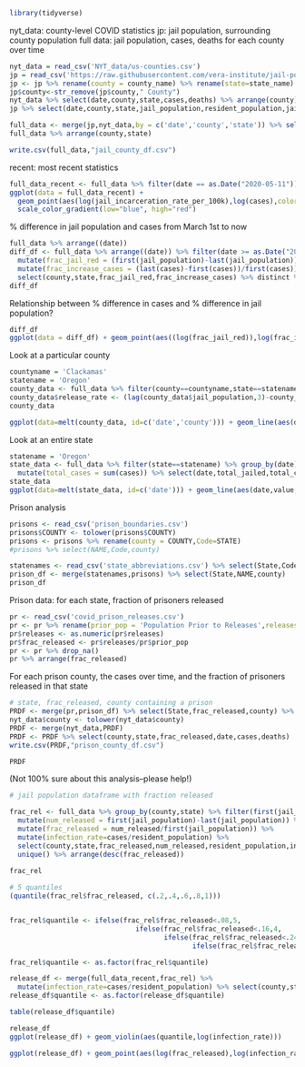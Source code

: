 ```r
library(tidyverse)
```

nyt_data: county-level COVID statistics
jp: jail population, surrounding county population
full data: jail population, cases, deaths for each county over time
```r
nyt_data = read_csv('NYT_data/us-counties.csv')
jp = read_csv('https://raw.githubusercontent.com/vera-institute/jail-population-data/master/jail_population.csv')
jp <- jp %>% rename(county = county_name) %>% rename(state=state_name) %>% arrange(date)
jp$county<-str_remove(jp$county," County")
nyt_data %>% select(date,county,state,cases,deaths) %>% arrange(county)
jp %>% select(date,county,state,jail_population,resident_population,jail_incarceration_rate_per_100k,urbanicity)

full_data <- merge(jp,nyt_data,by = c('date','county','state')) %>% select(date,county,state,jail_population,resident_population,cases,deaths,jail_incarceration_rate_per_100k,urbanicity)
full_data %>% arrange(county,state)

write.csv(full_data,"jail_county_df.csv")
```

recent: most recent statistics
```r
full_data_recent <- full_data %>% filter(date == as.Date("2020-05-11"))
ggplot(data = full_data_recent) + 
  geom_point(aes(log(jail_incarceration_rate_per_100k),log(cases),color=log(resident_population)))+
  scale_color_gradient(low="blue", high="red")
```


% difference in jail population and cases from March 1st to now
```r
full_data %>% arrange((date)) 
diff_df <- full_data %>% arrange((date)) %>% filter(date >= as.Date("2020-03-01")) %>% group_by(county,state) %>%
  mutate(frac_jail_red = (first(jail_population)-last(jail_population))/first(jail_population)) %>%
  mutate(frac_increase_cases = (last(cases)-first(cases))/first(cases)) %>%
  select(county,state,frac_jail_red,frac_increase_cases) %>% distinct %>% arrange(desc(frac_increase_cases))
diff_df
```

Relationship between % difference in cases and % difference in jail population?
```r
diff_df
ggplot(data = diff_df) + geom_point(aes((log(frac_jail_red)),log(frac_increase_cases)))
```

Look at a particular county
```r
countyname = 'Clackamas'
statename = 'Oregon'
county_data <- full_data %>% filter(county==countyname,state==statename)%>% select(county,date,jail_population,cases)
county_data$release_rate <- (lag(county_data$jail_population,3)-county_data$jail_population)/lag(county_data$jail_population,3)*500
county_data

ggplot(data=melt(county_data, id=c('date','county'))) + geom_line(aes(date,value,color=variable))
```

Look at an entire state
```r
statename = 'Oregon'
state_data <- full_data %>% filter(state==statename) %>% group_by(date) %>% mutate(total_jailed = sum(jail_population)) %>%
  mutate(total_cases = sum(cases)) %>% select(date,total_jailed,total_cases) %>% unique()
state_data
ggplot(data=melt(state_data, id=c('date'))) + geom_line(aes(date,value,color=variable))
```

Prison analysis

```r
prisons <- read_csv('prison_boundaries.csv')
prisons$COUNTY <- tolower(prisons$COUNTY)
prisons <- prisons %>% rename(county = COUNTY,Code=STATE)
#prisons %>% select(NAME,Code,county)

statenames <- read_csv('state_abbreviations.csv') %>% select(State,Code)
prison_df <- merge(statenames,prisons) %>% select(State,NAME,county)
prison_df
```

Prison data: for each state, fraction of prisoners released
```r
pr <- read_csv('covid_prison_releases.csv') 
pr <- pr %>% rename(prior_pop = 'Population Prior to Releases',releases = "Overall Pop. Reduction / \nTotal Number of Releases") %>% select(State,Facility,prior_pop,releases) %>% drop_na() %>% filter(Facility=='Statewide')
pr$releases <- as.numeric(pr$releases)
pr$frac_released <- pr$releases/pr$prior_pop
pr <- pr %>% drop_na()
pr %>% arrange(frac_released)
```

For each prison county, the cases over time, and the fraction of prisoners released in that state
```r
# state, frac_released, county containing a prison
PRDF <- merge(pr,prison_df) %>% select(State,frac_released,county) %>% rename(state=State)
nyt_data$county <- tolower(nyt_data$county)
PRDF <- merge(nyt_data,PRDF)
PRDF <- PRDF %>% select(county,state,frac_released,date,cases,deaths)
write.csv(PRDF,"prison_county_df.csv")
```

```r
PRDF
```


(Not 100% sure about this analysis--please help!)
```r
# jail population dataframe with fraction released

frac_rel <- full_data %>% group_by(county,state) %>% filter(first(jail_population) >20)%>% 
  mutate(num_released = first(jail_population)-last(jail_population)) %>% 
  mutate(frac_released = num_released/first(jail_population)) %>%
  mutate(infection_rate=cases/resident_population) %>%
  select(county,state,frac_released,num_released,resident_population,infection_rate) %>%
  unique() %>% arrange(desc(frac_released))
  
frac_rel

# 5 quantiles
(quantile(frac_rel$frac_released, c(.2,.4,.6,.8,1)))


frac_rel$quantile <- ifelse(frac_rel$frac_released<.08,5,
                               ifelse(frac_rel$frac_released<.16,4,
                                      ifelse(frac_rel$frac_released<.24,3,
                                             ifelse(frac_rel$frac_released<.34,2,1))))

frac_rel$quantile <- as.factor(frac_rel$quantile)

release_df <- merge(full_data_recent,frac_rel) %>%
  mutate(infection_rate=cases/resident_population) %>% select(county,state,resident_population,infection_rate,frac_released,quantile) %>% unique()
release_df$quantile <- as.factor(release_df$quantile) 

table(release_df$quantile)

release_df
ggplot(release_df) + geom_violin(aes(quantile,log(infection_rate)))
```



```r
ggplot(release_df) + geom_point(aes(log(frac_released),log(infection_rate)))
```

